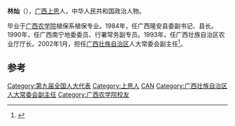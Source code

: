'''林灿'''（{{Bd|1943年|5月||}}），[[广西|广西]][[上思|上思]]人，中华人民共和国政治人物。

毕业于[[广西农学院|广西农学院]]植保系植保专业。1984年，任广西隆安县委副书记、县长。1990年，任广西南宁地委委员、行署常务副专员。1993年，任广西壮族自治区农业厅厅长。2002年1月，担任[[广西壮族自治区|广西壮族自治区]]人大常委会副主任<ref>{{cite news|title=林灿|url=http://www.china.com.cn/chinese/zhuanti/282178.htm|accessdate=2014-08-30|newspaper=中国网|archive-date=2016-03-05|archive-url=https://web.archive.org/web/20160305031656/http://www.china.com.cn/chinese/zhuanti/282178.htm|dead-url=no}}</ref>。

==参考==
{{reflist}}
{{中国政治人物小作品}}
[[Category:第九届全国人大代表|Category:第九届全国人大代表]]
[[Category:上思人|Category:上思人]]
[[Category:林姓|CAN]]
[[Category:广西壮族自治区人大常委会副主任|Category:广西壮族自治区人大常委会副主任]]
[[Category:广西农学院校友|Category:广西农学院校友]]
